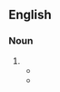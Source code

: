==English==

===Noun===
{{head|en|noun plural form}}

# {{plural of|combining form|lang=en}}
#* {{quote-book|year=2007|last=Matthews|first=P. H.|authorlink=|chapter=combining form|title=The concise Oxford dictionary of linguistics|edition=2nd|location=Oxford [u.a.]|publisher=Oxford University Press|isbn=9780199202720|pages=63–64|pageurl=https://books.google.com/books?id=4JdI9_Jl_AsC&pg=PA63|passage=Common in English, where in some [[putative]] compounds, such as [[autocrat]] or [[technocrat]], both members would be '''combining forms'''.}}
#* {{seemoreCites|combining form|lang=en}}